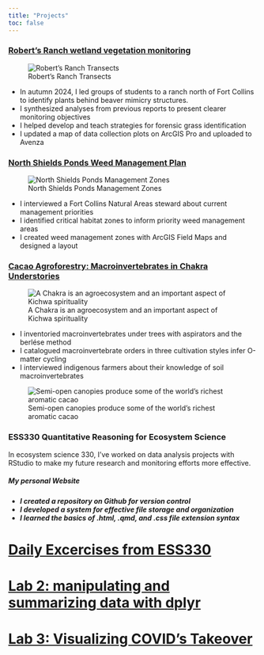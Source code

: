 ```yaml
---
title: "Projects"
toc: false
---
```



<h3> [Robert’s Ranch wetland vegetation monitoring](data/CV_2024_Monitoring_FinalDraft.pdf)</h3>

![Robert's Ranch Transects](imgs/cv-transect-view.jpg)

<ul>
<li>In autumn 2024, I led groups of students to a ranch north of Fort Collins to identify plants behind beaver mimicry structures. </li>
<li>I synthesized analyses from previous reports to present clearer monitoring objectives </li>
<li>I helped develop and teach strategies for forensic grass identification </li>
<li>I updated a map of data collection plots on ArcGIS Pro and uploaded to Avenza </li>
</ul>


<h3>[North Shields Ponds Weed Management Plan](data/weed-management.pdf)</h3>

![North Shields Ponds Management Zones](imgs/north-shields-map.png)

<ul>
<li>I interviewed a Fort Collins Natural Areas steward about current management priorities </li>
<li>I identified critical habitat zones to inform priority weed management areas </li>
<li>I created weed management zones with ArcGIS Field Maps and designed a layout </li>
</ul>

 <h3>[Cacao Agroforestry: Macroinvertebrates in Chakra Understories](data/cacao-macros.pdf) </h3>

![A Chakra is an agroecosystem and an important aspect of Kichwa spirituality](imgs/chakra.jpg)
 
<ul>
<li> I inventoried macroinvertebrates under trees with aspirators and the berlése method </li>
<li> I catalogued macroinvertebrate orders in three cultivation styles infer O-matter cycling </li>
<li>I interviewed indigenous farmers about their knowledge of soil macroinvertebrates </li>
</ul>

![Semi-open canopies produce some of the world's richest aromatic cacao](imgs/cacao.jpg)

<h3>ESS330 Quantitative Reasoning for Ecosystem Science</h3>

In ecosystem science 330, I’ve worked on data analysis projects with RStudio to make my future research and monitoring efforts more effective.


<h5>My personal Website<h5/>
<ul>
<li>I created a repository on Github for version control </li>
<li>I developed a system for effective file storage and organization </li>
<li>I learned the basics of .html, .qmd, and .css file extension syntax </li>
</ul>

# [Daily Excercises from ESS330](https://jpuyear.github.io/daily-exercises/)

# [Lab 2: manipulating and summarizing data with dplyr](https://jpuyear.github.io/2-minnesota-tree-growth-330/)

# [Lab 3: Visualizing COVID's Takeover](https://jpuyear.github.io/docs/lab3.html)








